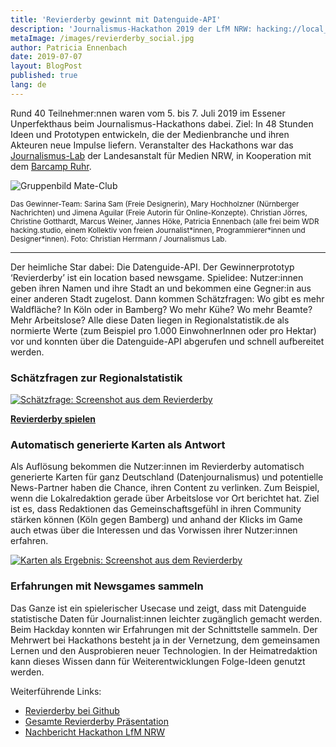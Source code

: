 ```yaml
---
title: 'Revierderby gewinnt mit Datenguide-API'
description: 'Journalismus-Hackathon 2019 der LfM NRW: hacking://local_media'
metaImage: /images/revierderby_social.jpg
author: Patricia Ennenbach
date: 2019-07-07
layout: BlogPost
published: true
lang: de
---
```


Rund 40 Teilnehmer:nnen waren vom 5. bis 7. Juli 2019 im Essener Unperfekthaus beim Journalismus-Hackathons dabei. Ziel: In 48 Stunden Ideen und Prototypen entwickeln, die der Medienbranche und ihren Akteuren neue Impulse liefern. Veranstalter des Hackathons war das [Journalismus-Lab](https://www.journalismuslab.de/) der Landesanstalt für Medien NRW, in Kooperation mit dem [Barcamp Ruhr](https://www.barcamp.ruhr/).

![Gruppenbild Mate-Club](./Gruppenbilder_Hackathon_2019.jpg)

<small>
  Das Gewinner-Team: Sarina Sam (Freie Designerin), Mary Hochholzner (Nürnberger
  Nachrichten) und Jimena Aguilar (Freie Autorin für Online-Konzepte). Christian
  Jörres, Christine Gotthardt, Marcus Weiner, Jannes Höke, Patricia Ennenbach
  (alle frei beim WDR hacking.studio, einem Kollektiv von freien
  Journalist*innen, Programmierer*innen und Designer*innen). Foto: Christian
  Herrmann / Journalismus Lab.
</small>

---

Der heimliche Star dabei: Die Datenguide-API. Der Gewinnerprototyp ‘Revierderby’ ist ein location based newsgame. Spielidee: Nutzer:innen geben ihren Namen und ihre Stadt an und bekommen eine Gegner:in aus einer anderen Stadt zugelost. Dann kommen Schätzfragen: Wo gibt es mehr Waldfläche? In Köln oder in Bamberg? Wo mehr Kühe? Wo mehr Beamte? Mehr Arbeitslose?
Alle diese Daten liegen in Regionalstatistik.de als normierte Werte (zum Beispiel pro 1.000 EinwohnerInnen oder pro Hektar) vor und konnten über die Datenguide-API abgerufen und schnell aufbereitet werden.

### Schätzfragen zur Regionalstatistik

[![Schätzfrage: Screenshot aus dem Revierderby](./screenshot_quiz.png)](https://revierderby.hacking.studio)

**[Revierderby spielen](https://revierderby.hacking.studio)**

### Automatisch generierte Karten als Antwort

Als Auflösung bekommen die Nutzer:innen im Revierderby automatisch generierte Karten für ganz Deutschland (Datenjournalismus) und potentielle News-Partner haben die Chance, ihren Content zu verlinken. Zum Beispiel, wenn die Lokalredaktion gerade über Arbeitslose vor Ort berichtet hat.
Ziel ist es, dass Redaktionen das Gemeinschaftsgefühl in ihren Community stärken können (Köln gegen Bamberg) und anhand der Klicks im Game auch etwas über die Interessen und das Vorwissen ihrer Nutzer:innen erfahren.

[![Karten als Ergebnis: Screenshot aus dem Revierderby](./screenshot_map.png)](https://revierderby.hacking.studio)

### Erfahrungen mit Newsgames sammeln

Das Ganze ist ein spielerischer Usecase und zeigt, dass mit Datenguide statistische Daten für Journalist:innen leichter zugänglich gemacht werden. Beim Hackday konnten wir Erfahrungen mit der Schnittstelle sammeln. Der Mehrwert bei Hackathons besteht ja in der Vernetzung, dem gemeinsamen Lernen und den Ausprobieren neuer Technologien. In der Heimatredaktion kann dieses Wissen dann für Weiterentwicklungen Folge-Ideen genutzt werden.

Weiterführende Links:

- [Revierderby bei Github](https://github.com/hackingstudio/locationbased-newsgame)
- [Gesamte Revierderby Präsentation](https://docs.google.com/presentation/d/1vELWMovUadKngMH6rrAGuOCKfwApN07Hf1kDvwgIaWk/edit?usp=sharing)
- [Nachbericht Hackathon LfM NRW](https://www.journalismuslab.de/2019/05/02/hackathon-hacking-local_media/)
